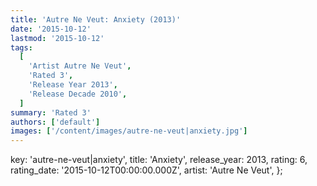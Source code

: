 ```yaml
---
title: 'Autre Ne Veut: Anxiety (2013)'
date: '2015-10-12'
lastmod: '2015-10-12'
tags:
  [
    'Artist Autre Ne Veut',
    'Rated 3',
    'Release Year 2013',
    'Release Decade 2010',
  ]
summary: 'Rated 3'
authors: ['default']
images: ['/content/images/autre-ne-veut|anxiety.jpg']
---
```


  key: 'autre-ne-veut|anxiety',
  title: 'Anxiety',
  release_year: 2013,
  rating: 6,
  rating_date: '2015-10-12T00:00:00.000Z',
  artist: 'Autre Ne Veut',
};

<MusicRating data={data} />
